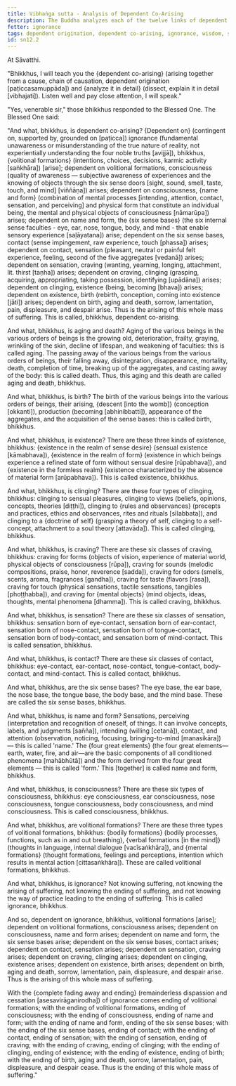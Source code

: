 ```yaml
---
title: Vibhaṅga sutta - Analysis of Dependent Co-Arising
description: The Buddha analyzes each of the twelve links of dependent co-arising, and explains how there is an arising and ending of the whole mass of suffering.
fetter: ignorance
tags: dependent origination, dependent co-arising, ignorance, wisdom, suffering, ignorance, volitional formations, consciousness, name and form, six sense bases, contact, sensation, feeling, craving, clinging, existence, birth, aging and death, analysis, sn, sn12-21, sn12
id: sn12.2
---
```


At Sāvatthi.

"Bhikkhus, I will teach you the \{dependent co-arising} (arising together from a cause, chain of causation, dependent origination [paṭiccasamuppāda]) and \{analyze it in detail} (dissect, explain it in detail [vibhajati]). Listen well and pay close attention, I will speak."

"Yes, venerable sir," those bhikkhus responded to the Blessed One. The Blessed One said:

"And what, bhikkhus, is dependent co-arising? \{Dependent on} (contingent on, supported by, grounded on [paṭicca]) ignorance (fundamental unawareness or misunderstanding of the true nature of reality, not experientially understanding the four noble truths [avijjā]), bhikkhus, \{volitional formations} (intentions, choices, decisions, karmic activity [saṅkhāra]) [arise]; dependent on volitional formations, consciousness (quality of awareness — subjective awareness of experiences and the knowing of objects through the six sense doors [sight, sound, smell, taste, touch, and mind] [viññāṇa]) arises; dependent on consciousness, \{name and form} (combination of mental processes [intending, attention, contact, sensation, and perceiving] and physical form that constitute an individual being, the mental and physical objects of consciousness [nāmarūpa]) arises; dependent on name and form, the \{six sense bases} (the six internal sense faculties - eye, ear, nose, tongue, body, and mind - that enable sensory experience [saḷāyatana]) arise; dependent on the six sense bases, contact (sense impingement, raw experience, touch [phassa]) arises; dependent on contact, sensation (pleasant, neutral or painful felt experience, feeling, second of the five aggregates [vedanā]) arises; dependent on sensation, craving (wanting, yearning, longing, attachment, lit. thirst [taṇha]) arises; dependent on craving, clinging (grasping, acquiring, appropriating, taking possession, identifying [upādāna]) arises; dependent on clinging, existence (being, becoming [bhava]) arises; dependent on existence, birth (rebirth, conception, coming into existence [jāti]) arises; dependent on birth, aging and death, sorrow, lamentation, pain, displeasure, and despair arise. Thus is the arising of this whole mass of suffering. This is called, bhikkhus, dependent co-arising.

And what, bhikkhus, is aging and death? Aging of the various beings in the various orders of beings is the growing old, deterioration, frailty, graying, wrinkling of the skin, decline of lifespan, and weakening of faculties: this is called aging. The passing away of the various beings from the various orders of beings, their falling away, disintegration, disappearance, mortality, death, completion of time, breaking up of the aggregates, and casting away of the body: this is called death. Thus, this aging and this death are called aging and death, bhikkhus.

And what, bhikkhus, is birth? The birth of the various beings into the various orders of beings, their arising, \{descent [into the womb]} (conception [okkanti]), production (becoming [abhinibbatti]), appearance of the aggregates, and the acquisition of the sense bases: this is called birth, bhikkhus.

And what, bhikkhus, is existence? There are these three kinds of existence, bhikkhus: \{existence in the realm of sense desire} (sensual existence [kāmabhava]), \{existence in the realm of form} (existence in which beings experience a refined state of form without sensual desire [rūpabhava]), and \{existence in the formless realm} (existence characterized by the absence of material form [arūpabhava]). This is called existence, bhikkhus.

And what, bhikkhus, is clinging? There are these four types of clinging, bhikkhus: clinging to sensual pleasures, clinging to views (beliefs, opinions, concepts, theories [diṭṭhi]), clinging to \{rules and observances} (precepts and practices, ethics and observances, rites and rituals [sīlabbata]), and clinging to a \{doctrine of self} (grasping a theory of self, clinging to a self-concept, attachment to a soul theory [attavāda]). This is called clinging, bhikkhus.

And what, bhikkhus, is craving? There are these six classes of craving, bhikkhus: craving for forms (objects of vision, experience of material world, physical objects of consciousness [rūpa]), craving for sounds (melodic compositions, praise, honor, reverence [sadda]), craving for odors (smells, scents, aroma, fragrances [gandha]), craving for taste (flavors [rasa]), craving for touch (physical sensations, tactile sensations, tangibles [phoṭṭhabba]), and craving for \{mental objects} (mind objects, ideas, thoughts, mental phenomena [dhamma]). This is called craving, bhikkhus.

And what, bhikkhus, is sensation? There are these six classes of sensation, bhikkhus: sensation born of eye-contact, sensation born of ear-contact, sensation born of nose-contact, sensation born of tongue-contact, sensation born of body-contact, and sensation born of mind-contact. This is called sensation, bhikkhus.

And what, bhikkhus, is contact? There are these six classes of contact, bhikkhus: eye-contact, ear-contact, nose-contact, tongue-contact, body-contact, and mind-contact. This is called contact, bhikkhus.

And what, bhikkhus, are the six sense bases? The eye base, the ear base, the nose base, the tongue base, the body base, and the mind base. These are called the six sense bases, bhikkhus.

And what, bhikkhus, is name and form? Sensations, perceiving (interpretation and recognition of oneself, of things. It can involve concepts, labels, and judgments [sañña]), intending (willing [cetanā]), contact, and attention (observation, noticing, focusing, bringing-to-mind [manasikāra]) — this is called 'name.' The \{four great elements} (the four great elements—earth, water, fire, and air—are the basic components of all conditioned phenomena [mahābhūtā]) and the form derived from the four great elements — this is called 'form.' This [together] is called name and form, bhikkhus.

And what, bhikkhus, is consciousness? There are these six types of consciousness, bhikkhus: eye consciousness, ear consciousness, nose consciousness, tongue consciousness, body consciousness, and mind consciousness. This is called consciousness, bhikkhus.

And what, bhikkhus, are volitional formations? There are these three types of volitional formations, bhikkhus: \{bodily formations} (bodily processes, functions, such as in and out breathing), \{verbal formations [in the mind]} (thoughts in language, internal dialogue [vacīsaṅkhāra]), and \{mental formations} (thought formations, feelings and perceptions, intention which results in mental action [cittasaṅkhāra]). These are called volitional formations, bhikkhus.

And what, bhikkhus, is ignorance? Not knowing suffering, not knowing the arising of suffering, not knowing the ending of suffering, and not knowing the way of practice leading to the ending of suffering. This is called ignorance, bhikkhus.

And so, dependent on ignorance, bhikkhus, volitional formations [arise]; dependent on volitional formations, consciousness arises; dependent on consciousness, name and form arises; dependent on name and form, the six sense bases arise; dependent on the six sense bases, contact arises; dependent on contact, sensation arises; dependent on sensation, craving arises; dependent on craving, clinging arises; dependent on clinging, existence arises; dependent on existence, birth arises; dependent on birth, aging and death, sorrow, lamentation, pain, displeasure, and despair arise. Thus is the arising of this whole mass of suffering.

With the \{complete fading away and ending} (remainderless dispassion and cessation [asesavirāganirodha]) of ignorance comes ending of volitional formations; with the ending of volitional formations, ending of consciousness; with the ending of consciousness, ending of name and form; with the ending of name and form, ending of the six sense bases; with the ending of the six sense bases, ending of contact; with the ending of contact, ending of sensation; with the ending of sensation, ending of craving; with the ending of craving, ending of clinging; with the ending of clinging, ending of existence; with the ending of existence, ending of birth; with the ending of birth, aging and death, sorrow, lamentation, pain, displeasure, and despair cease. Thus is the ending of this whole mass of suffering."